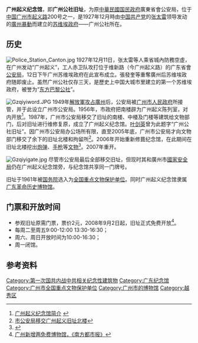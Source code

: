 {{文物保护单位
| 级别 = 全国
| 图片 = [[File:Gzqiyi.jpg|220px]]
| 名称 = 广州公社旧址
| 编号 = 1-16
| 分类 = 革命遗址及革命纪念建筑物
| 时代 = 1927年
| 所在 = [[广东省|广东省]][[广州市|广州市]]
| 登录 = 1961年
| Cat = 广州市全国重点文物保护单位
}}

'''广州起义纪念馆'''，即'''广州公社旧址'''，为原[[中華民國|中華民國]][[国民政府|国民政府]]廣東省會公安局，位于[[中国|中国]][[广州市|广州市]][[广州起义路|起义路]]200号之一，是1927年12月時由[[中国共产党|中国共产党]]的[[张太雷|张太雷]]领导发动的[[廣州暴動|廣州暴動]]而建立的[[苏维埃|苏维埃]][[政府|政府]]——广州公社所在。

== 历史 ==
[[File:Police_Station_Canton.jpg|thumb]]
1927年12月11日，张太雷等人乘省城內防務空虛，在广州发动“广州起义”，工人赤卫队攻打位于维新路（今广州起义路）的广东省會[[公安局|公安局]]，12日下午广州苏维埃政府在此宣布成立。張發奎等重奪廣州后苏维埃政府随即废止。虽然广州公社仅存三天，是歷史上中国大城市里建立的第一个苏维埃政府，被誉为“[[东方|东方]][[巴黎公社|巴黎公社]]”。

[[File:Gzqiyiword.JPG|thumb]]
1949年[[廣州戰鬥_(1949年)|解放軍攻占廣州]]后，公安局被[[广州市人民政府|广州市人民政府]]所接管，并于此设立广州市公安局。1956年，市政府把南楼辟为广州起义陈列室，对内开放<ref>[http://www.lotour.com/snapshot/2007-10-19/snapshot_97125.shtml 广州起义纪念馆简介] {{webarchive|url=https://web.archive.org/web/20080221052929/http://www.lotour.com/snapshot/2007-10-19/snapshot_97125.shtml |date=2008-02-21 }}</ref>。1987年，广州市公安局移交了旧址的南楼、中楼及门楼等建筑给文物部门，后对旧址进行维修复原，成立了广州起义纪念馆。[[叶剑英|叶剑英]]曾为此题字“广州公社旧址”。因广州市公安局办公场所有限，直至2005年底，广州市公安局才向文物部门移交了余下的旧址北楼和拘留所<ref>[http://www.gzwh.gov.cn/Culture/IndexNews/whxw/20051230144548.htm 市公安局移交广州起义旧址北楼]{{dead link|date=2018年2月 |bot=InternetArchiveBot |fix-attempted=yes }}</ref>。2006年开始重新修葺纪念馆，在此期间在旧址北楼挖出[[炮弹|炮弹]]、[[手枪|手枪]]等[[文物|文物]]<ref>{{Cite web |url=http://news.sohu.com/20061027/n246032811.shtml |title=广州起义纪念馆挖出炮弹(图) |accessdate=2008-10-22 |archive-date=2016-03-04 |archive-url=https://web.archive.org/web/20160304210717/http://news.sohu.com/20061027/n246032811.shtml |dead-url=no }}</ref>。2007年重开。

[[File:Gzqiyigate.jpg|thumb]]
尽管市公安局最后全部移交旧址，但现时其和廣州市[[國家安全局|國家安全局]]仍在广州起义纪念馆旁，与纪念馆共享同一门牌号。

旧址于1961年被[[中华人民共和国国务院|国务院]]选入为[[全国重点文物保护单位|全国重点文物保护单位]]。同时广州起义纪念馆隶属[[广东革命历史博物馆|广东革命历史博物馆]]。

== 门票和开放时间 ==
*参观旧址原需门票，票价2元，2008年9月2日起，旧址正式免费开放<ref>[http://www.nanfangdaily.com.cn/epaper/nfds/content/20080830/ArticelA15002FM.htm 广州新增两免费博物馆，《南方都市报》]</ref>。
*每周二至周五9:00-12:00 13:30-16:30；
*周六、周日开放时间为10:00-16:30；
*周一闭馆。

== 参考资料 ==
{{Reflist|2}}

{{coord|23|7|37.6|N|113|15|32.60|E|display=title|region:CH_type}}
{{广东全国重点文物保护单位}}
{{廣州博物館}}
{{广东省全国爱国主义教育示范基地}}
[[Category:第一次国共内战中共相关纪念性建筑物|Category:第一次国共内战中共相关纪念性建筑物]]
[[Category:广东纪念馆|Category:广东纪念馆]]
[[Category:广州市全国重点文物保护单位|Category:广州市全国重点文物保护单位]]
[[Category:广州市的博物馆|Category:广州市的博物馆]]
[[Category:越秀区|Category:越秀区]]